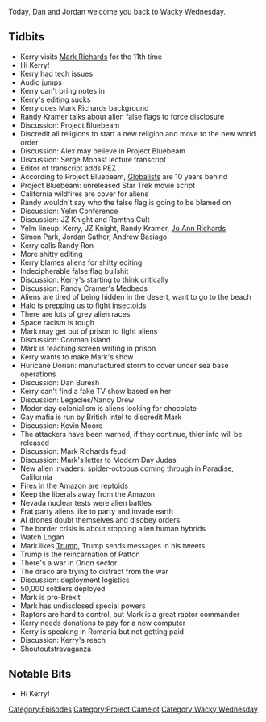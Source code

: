 {{DEFAULTSORT:
    #_EPISODE_0353:Mark Richards Pt. 11
}}{{Episode
    | title           = Mark Richards Pt. 11
    | caption         = Listen to this episode on [https://knowledgefight.libsyn.com/knowledge-fight-mark-richards-pt-11 Libsyn] [https://open.spotify.com/episode/6pM6wzFbQI5s8gQci98WRs Spotify], Read the [[Transcript/353: Mark Richards Pt. 11|Unofficial Transcript]]
    | episodeNumber   = 353
    | length          = 03:03:05
    | airDate         = October 9, 2019
    | episodeType     = [[:Category:Project Camelot|Project Camelot]], [[:Category:Wacky Wednesday|Wacky Wednesday]]
    | appearance      = [[Kerry Cassidy]], [[Mark Richards]], [[Randy Kramer]], [[Serge Monast]], [[JZ Knight]], [[Dan Buresh]], [[Kevin Moore]]
    | oocDrop         = Who ya gonna call when you go to war with ET?
    | previousEpisode = [[352: April 17, 2013]]
    | nextEpisode     = [[354: October 8-9, 2019]]
}}

{{Stub}}

Today, Dan and Jordan welcome you back to Wacky Wednesday.

==Tidbits==

*Kerry visits [[Mark Richards]] for the 11th time
*Hi Kerry!
*Kerry had tech issues
*Audio jumps
*Kerry can't bring notes in
*Kerry's editing sucks
*Kerry does Mark Richards background
*Randy Kramer talks about alien false flags to force disclosure
*Discussion: Project Bluebeam
*Discredit all religions to start a new religion and move to the new world order
*Discussion: Alex may believe in Project Bluebeam
*Discussion: Serge Monast lecture transcript
*Editor of transcript adds PEZ
*According to Project Bluebeam, [[Globalists]] are 10 years behind
*Project Bluebeam: unreleased Star Trek movie script
*California wildfires are cover for aliens
*Randy wouldn't say who the false flag is going to be blamed on
*Discussion: Yelm Conference
*Discussion: JZ Knight and Ramtha Cult
*Yelm lineup: Kerry, JZ Knight, Randy Kramer, [[Jo Ann Richards]]
*Simon Park, Jordan Sather, Andrew Basiago
*Kerry calls Randy Ron
*More shitty editing
*Kerry blames aliens for shitty editing
*Indecipherable false flag bullshit
*Discussion: Kerry's starting to think critically
*Discussion: Randy Cramer's Medbeds
*Aliens are tired of being hidden in the desert, want to go to the beach
*Halo is prepping us to fight insectoids
*There are lots of grey alien races
*Space racism is tough
*Mark may get out of prison to fight aliens
*Discussion: Conman Island
*Mark is teaching screen writing in prison
*Kerry wants to make Mark's show
*Huricane Dorian: manufactured storm to cover under sea base operations
*Discussion: Dan Buresh
*Kerry can't find a fake TV show based on her
*Discussion: Legacies/Nancy Drew
*Moder day colonialism is aliens looking for chocolate
*Gay mafia is run by British intel to discredit Mark
*Discussion: Kevin Moore
*The attackers have been warned, if they continue, thier info will be released
*Discussion: Mark Richards feud
*Discussion: Mark's letter to Modern Day Judas
*New alien invaders: spider-octopus coming through in Paradise, California
*Fires in the Amazon are reptoids
*Keep the liberals away from the Amazon
*Nevada nuclear tests were alien battles
*Frat party aliens like to party and invade earth
*AI drones doubt themselves and disobey orders
*The border crisis is about stopping alien human hybrids
*Watch Logan
*Mark likes [[Donald Trump|Trump]], Trump sends messages in his tweets
*Trump is the reincarnation of Patton
*There's a war in Orion sector
*The draco are trying to distract from the war
*Discussion: deployment logistics
*50,000 soldiers deployed
*Mark is pro-Brexit
*Mark has undisclosed special powers
*Raptors are hard to control, but Mark is a great raptor commander
*Kerry needs donations to pay for a new computer
*Kerry is speaking in Romania but not getting paid
*Discussion: Kerry's reach
*Shoutoutstravaganza

==Notable Bits==

*Hi Kerry!

[[Category:Episodes]]
[[Category:Project Camelot]]
[[Category:Wacky Wednesday]]
